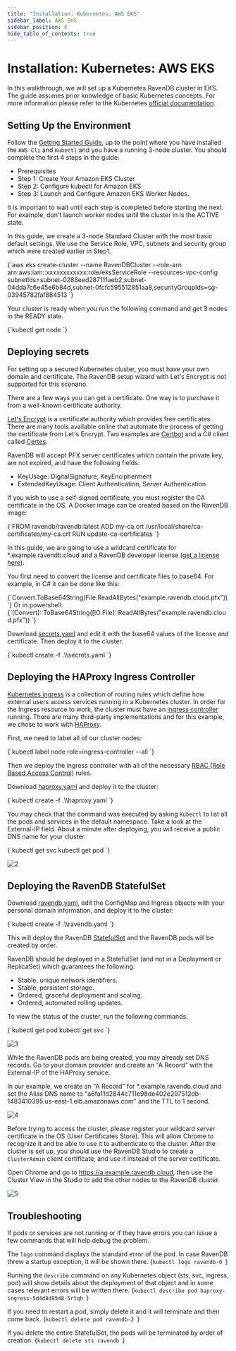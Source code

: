 ```yaml
---
title: "Installation: Kubernetes: AWS EKS"
sidebar_label: AWS EKS
sidebar_position: 0
hide_table_of_contents: true
---
```



# Installation: Kubernetes: AWS EKS

In this walkthrough, we will set up a Kubernetes RavenDB cluster in EKS. The guide assumes prior knowledge of basic Kubernetes concepts. For more information please refer to the Kubernetes [official documentation](https://kubernetes.io/docs/home/).

## Setting Up the Environment

Follow the [Getting Started Guide](https://docs.aws.amazon.com/eks/latest/userguide/getting-started.html), up to the point where you have installed the `AWS Cli` and `Kubectl` and you have a running 3-node cluster.
You should complete the first 4 steps in the guide:  
- Prerequisites  
- Step 1: Create Your Amazon EKS Cluster  
- Step 2: Configure kubectl for Amazon EKS  
- Step 3: Launch and Configure Amazon EKS Worker Nodes.


<Admonition type="info" title="Info">
It is important to wait until each step is completed before starting the next. For example, don't launch worker nodes until the cluster in is the ACTIVE state.
</Admonition>

In this guide, we create a 3-node Standard Cluster with the most basic default settings. We use the Service Role, VPC, subnets and security group which were created earlier in Step1.

<TabItem value="something" label="bash">
<CodeBlock language="bash">
{`aws eks create-cluster --name RavenDBCluster --role-arn arn:aws:iam::xxxxxxxxxxxx:role/eksServiceRole --resources-vpc-config subnetIds=subnet-0288eed287111aeb2,subnet-04dda7c6e45e6b84d,subnet-0fcfc595512851aa8,securityGroupIds=sg-03945782faf884513
`}
</CodeBlock>
</TabItem>

Your cluster is ready when you run the following command and get 3 nodes in the READY state.

<TabItem value="something" label="bash">
<CodeBlock language="bash">
{`kubectl get node
`}
</CodeBlock>
</TabItem>

## Deploying secrets

For setting up a secured Kubernetes cluster, you must have your own domain and certificate. The RavenDB setup wizard with Let's Encrypt is not supported for this scenario.

There are a few ways you can get a certificate. One way is to purchase it from a well-known certificate authority. 

[Let's Encrypt](https://letsencrypt.org/) is a certificate authority which provides free certificates. 
There are many tools available online that automate the process of getting the certificate from Let's Encrypt. Two examples are [Certbot](https://certbot.eff.org/) and a C# client called [Certes](https://github.com/fszlin/certes/).

RavenDB will accept PFX server certificates which contain the private key, are not expired, and have the following fields:

- KeyUsage: DigitalSignature, KeyEncipherment
- ExtendedKeyUsage: Client Authentication, Server Authentication

If you wish to use a self-signed certificate, you must register the CA certificate in the OS. A Docker image can be created based on the RavenDB image:

<TabItem value="something" label="bash">
<CodeBlock language="bash">
{`FROM ravendb/ravendb:latest
ADD my-ca.crt /usr/local/share/ca-certificates/my-ca.crt
RUN update-ca-certificates
`}
</CodeBlock>
</TabItem>

In this guide, we are going to use a wildcard certificate for *.example.ravendb.cloud and a RavenDB developer license ([get a license here](https://ravendb.net/buy)).

You first need to convert the license and certificate files to base64. For example, in C# it can be done like this:

<TabItem value="something" label="bash">
<CodeBlock language="bash">
{`Convert.ToBase64String(File.ReadAllBytes("example.ravendb.cloud.pfx"))
`}
</CodeBlock>
</TabItem>
Or in powershell:  
<TabItem value="something" label="bash">
<CodeBlock language="bash">
{`[Convert]::ToBase64String([IO.File]::ReadAllBytes("example.ravendb.cloud.pfx"))
`}
</CodeBlock>
</TabItem>

Download [secrets.yaml](https://raw.githubusercontent.com/ravendb/docs/master/Documentation/4.1/Raven.Documentation.Pages/start/installation/setup-examples/Kubernetes/yamls/secrets.yaml) and edit it with the base64 values of the license and certificate. Then deploy it to the cluster.

<TabItem value="something" label="bash">
<CodeBlock language="bash">
{`kubectl create -f .\\secrets.yaml
`}
</CodeBlock>
</TabItem>

## Deploying the HAProxy Ingress Controller

[Kubernetes ingress](https://kubernetes.io/docs/concepts/services-networking/ingress/) is a collection of routing rules which define how external users access services running in a Kubernetes cluster. 
In order for the Ingress resource to work, the cluster must have an [ingress controller](https://kubernetes.io/docs/concepts/services-networking/ingress-controllers/) running. 
There are many third-party implementations and for this example, we chose to work with [HAProxy](https://github.com/jcmoraisjr/haproxy-ingress).

First, we need to label all of our cluster nodes: 

<TabItem value="something" label="bash">
<CodeBlock language="bash">
{`kubectl label node role=ingress-controller --all
`}
</CodeBlock>
</TabItem>

Then we deploy the ingress controller with all of the necessary [RBAC (Role Based Access Control)](https://github.com/jcmoraisjr/haproxy-ingress/tree/master/examples/rbac) rules.

Download [haproxy.yaml](https://raw.githubusercontent.com/ravendb/docs/master/Documentation/4.1/Raven.Documentation.Pages/start/installation/setup-examples/Kubernetes/yamls/haproxy.yaml) and deploy it to the cluster:

<TabItem value="something" label="bash">
<CodeBlock language="bash">
{`kubectl create -f .\\haproxy.yaml
`}
</CodeBlock>
</TabItem>

You may check that the command was executed by asking `Kubectl` to list all the pods and services in the default namespace. 
Take a look at the External-IP field. About a minute after deploying, you will receive a public DNS name for your cluster. 

<TabItem value="something" label="bash">
<CodeBlock language="bash">
{`kubectl get svc
kubectl get pod
`}
</CodeBlock>
</TabItem>

![2](./assets/external-ip-dns.png)  

## Deploying the RavenDB StatefulSet

Download [ravendb.yaml](https://raw.githubusercontent.com/ravendb/docs/master/Documentation/4.1/Raven.Documentation.Pages/start/installation/setup-examples/Kubernetes/yamls/eks/ravendb.yaml), edit the ConfigMap and Ingress objects with your personal domain information, and deploy it to the cluster:

<TabItem value="something" label="bash">
<CodeBlock language="bash">
{`kubectl create -f .\\ravendb.yaml
`}
</CodeBlock>
</TabItem>

This will deploy the RavenDB [StatefulSet](https://kubernetes.io/docs/concepts/workloads/controllers/statefulset/) and the RavenDB pods will be created by order.

RavenDB should be deployed in a StatefulSet (and not in a Deployment or ReplicaSet) which guarantees the following: 

- Stable, unique network identifiers.  
- Stable, persistent storage.  
- Ordered, graceful deployment and scaling.  
- Ordered, automated rolling updates.  

To view the status of the cluster, run the following commands:

<TabItem value="something" label="bash">
<CodeBlock language="bash">
{`kubectl get pod
kubectl get svc
`}
</CodeBlock>
</TabItem>

![3](./assets/pod-svc.png)  

While the RavenDB pods are being created, you may already set DNS records. Go to your domain provider and create an "A Record" with the External-IP of the HAProxy service.

In our example, we create an "A Record" for *.example.ravendb.cloud and set the Alias DNS name to "a6fa11d2844c711e98de402e297512db-1483410395.us-east-1.elb.amazonaws.com" and the TTL to 1 second.

![4](./assets/alias-dns.png)  

Before trying to access the cluster, please register your wildcard *server* certificate in the OS (User Certificates Store). 
This will allow Chrome to recognize it and be able to use it to authenticate to the cluster. 
After the cluster is set up, you should use the RavenDB Studio to create a `ClusterAdmin` client certificate, and use it instead of the server certificate.

Open Chrome and go to https://a.example.ravendb.cloud, then use the Cluster View in the Studio to add the other nodes to the RavenDB cluster.

![5](./assets/add-node.png) 

## Troubleshooting

If pods or services are not running or if they have errors you can issue a few commands that will help debug the problem.

The `logs` command displays the standard error of the pod. In case RavenDB threw a startup exception, it will be shown there.
<TabItem value="something" label="bash">
<CodeBlock language="bash">
{`kubectl logs ravendb-0
`}
</CodeBlock>
</TabItem>

Running the `describe` command on any Kubernetes object (sts, svc, ingress, pod) will show details about the deployment of that object and in some cases relevant errors will be written there.
<TabItem value="something" label="bash">
<CodeBlock language="bash">
{`kubectl describe pod haproxy-ingress-5d4d8d95d8-5rtqh
`}
</CodeBlock>
</TabItem>

If you need to restart a pod, simply delete it and it will terminate and then come back.
<TabItem value="something" label="bash">
<CodeBlock language="bash">
{`kubectl delete pod ravendb-2
`}
</CodeBlock>
</TabItem>

If you delete the entire StatefulSet, the pods will be terminated by order of creation. 
<TabItem value="something" label="bash">
<CodeBlock language="bash">
{`kubectl delete sts ravendb
`}
</CodeBlock>
</TabItem>

